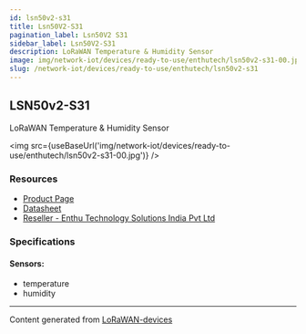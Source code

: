 ```yaml
---
id: lsn50v2-s31
title: Lsn50V2-S31
pagination_label: Lsn50V2 S31
sidebar_label: Lsn50V2-S31
description: LoRaWAN Temperature & Humidity Sensor
image: img/network-iot/devices/ready-to-use/enthutech/lsn50v2-s31-00.jpg
slug: /network-iot/devices/ready-to-use/enthutech/lsn50v2-s31
---
```



<LegacyContentBanner />

## LSN50v2-S31

LoRaWAN Temperature & Humidity Sensor

<img src={useBaseUrl('img/network-iot/devices/ready-to-use/enthutech/lsn50v2-s31-00.jpg')} />

### Resources

- [Product Page](http://www.dragino.com/products/lora-lorawan-end-node/item/169-lsn50v2-s31.html)
- [Datasheet](http://www.dragino.com/downloads/index.php?dir=LoRa_End_Node/LSN50v2-S31/)
- [Reseller - Enthu Technology Solutions India Pvt Ltd](https://www.enthutech.in/zh_HK/shop/category/lora-devices-2)

### Specifications

#### Sensors:

- temperature
- humidity

---

Content generated from [LoRaWAN-devices](https://github.com/TheThingsNetwork/lorawan-devices)
